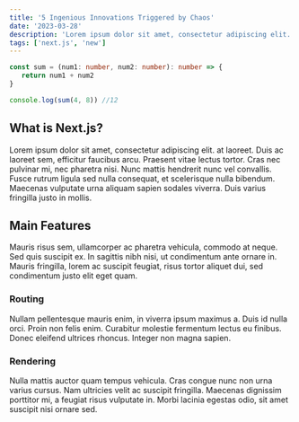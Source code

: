 ```yaml
---
title: '5 Ingenious Innovations Triggered by Chaos'
date: '2023-03-28'
description: 'Lorem ipsum dolor sit amet, consectetur adipiscing elit. Mauris accumsan ut turpis at laoreet. Duis ac laoreet sem.'
tags: ['next.js', 'new']
---
```


```ts
const sum = (num1: number, num2: number): number => {
   return num1 + num2
}

console.log(sum(4, 8)) //12
```

## What is Next.js?

Lorem ipsum dolor sit amet, consectetur adipiscing elit. at laoreet. Duis ac laoreet sem, efficitur faucibus arcu. Praesent vitae lectus tortor. Cras nec pulvinar mi, nec pharetra nisi. Nunc mattis hendrerit nunc vel convallis. Fusce rutrum ligula sed nulla consequat, et scelerisque nulla bibendum. Maecenas vulputate urna aliquam sapien sodales viverra. Duis varius fringilla justo in mollis.

## Main Features

Mauris risus sem, ullamcorper ac pharetra vehicula, commodo at neque. Sed quis suscipit ex. In sagittis nibh nisi, ut condimentum ante ornare in. Mauris fringilla, lorem ac suscipit feugiat, risus tortor aliquet dui, sed condimentum justo elit eget quam.

### Routing

Nullam pellentesque mauris enim, in viverra ipsum maximus a. Duis id nulla orci. Proin non felis enim. Curabitur molestie fermentum lectus eu finibus. Donec eleifend ultrices rhoncus. Integer non magna sapien.

### Rendering

Nulla mattis auctor quam tempus vehicula. Cras congue nunc non urna varius cursus. Nam ultricies velit ac suscipit fringilla. Maecenas dignissim porttitor mi, a feugiat risus vulputate in. Morbi lacinia egestas odio, sit amet suscipit nisi ornare sed.
